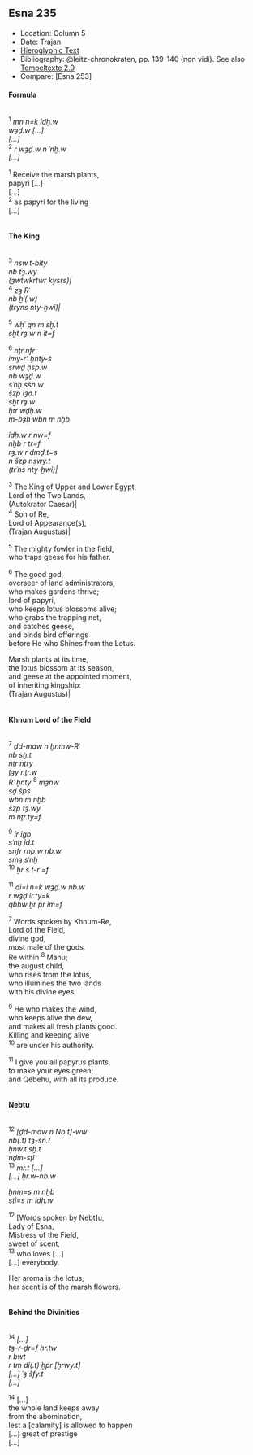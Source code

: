 ## Esna 235 {-}  
  
<style>  
  
  .col2 {  
    columns: 2 320px;         /* number of columns and width in pixels*/  
    -webkit-columns: 2 320px; /* chrome, safari */  
    -moz-columns: 2 320px;    /* firefox */  
    -webkit-column-break-inside: avoid;  
    -page-break-inside: avoid;  
    -break-inside: avoid;  
  }  
  
</style>  

- Location: Column 5
- Date: Trajan
- [Hieroglyphic Text](https://www.ifao.egnet.net/uploads/publications/enligne/Temples-Esna003.pdf#page=142){target="_blank"}  
- Bibliography: @leitz-chronokraten, pp. 139-140 (non vidi). See also [Tempeltexte 2.0](http://www.tempeltexte.uni-tuebingen.de/portal/#/text-detail/1007){target="_blank"} 
- Compare: [Esna 253]

#### Formula {-} 

<div class="col2">  

^1^ *mn n=k ỉdḥ.w *  
*wȝḏ.w [...]*  
*[...]*  
^2^ *r wȝḏ.w n ʿnḫ.w *  
*[...]*  
   
^1^ Receive the marsh plants,  
papyri [...]  
[...]  
^2^ as papyri for the living   
[...]

</div>

#### The King {-} 

<div class="col2">  

^3^ *nsw.t-bỉty*  
*nb tȝ.wy*  
*(ȝwtwkrtwr kysrs)|*  
^4^ *zȝ Rʿ*  
*nb ḫʿ(.w)*  
*(tryns nty-ḫwỉ)|*  
   
^5^ *wḥʿ qn m sḫ.t*  
*sḫt rȝ.w n ỉt=f*  
   
^6^ *nṯr nfr *  
*ỉmy-r' ḫnty-š*  
*srwḏ ḥsp.w*  
*nb wȝḏ.w*  
*sʿnḫ sšn.w*  
*šzp ỉȝd.t*  
*sḫt rȝ.w*  
*ḥtr wḏḥ.w*  
*m-bȝḥ wbn m nḫb*  
   
*ỉdḥ.w r nw=f*  
*nḫb r tr=f*  
*rȝ.w r dmḏ.t=s*  
*n šzp nswy.t *  
*(trʿns nty-ḫwỉ)|*  
    
^3^ The King of Upper and Lower Egypt,  
Lord of the Two Lands,  
(Autokrator Caesar)|  
^4^ Son of Re,  
Lord of Appearance(s),  
(Trajan Augustus)|  
  
^5^ The mighty fowler in the field,    
who traps geese for his father.    
  
^6^ The good god,  
overseer of land administrators,   
who makes gardens thrive;  
lord of papyri,  
who keeps lotus blossoms alive;  
who grabs the trapping net,  
and catches geese,  
and binds bird offerings  
before He who Shines from the Lotus.  
  
Marsh plants at its time,  
the lotus blossom at its season,  
and geese at the appointed moment,  
of inheriting kingship:  
(Trajan Augustus)|   

</div>

#### Khnum Lord of the Field {-}

<div class="col2">

^7^ *ḏd-mdw n ẖnmw-Rʿ *   
*nb sḫ.t*  
*nṯr nṯry *  
*ṯȝy nṯr.w*  
*Rʿ ḫnty* ^8^ *mȝnw*  
*sḏ šps*  
*wbn m nḫb*  
*šzp tȝ.wy*   
*m nṯr.ty=f *  
   
^9^ *ỉr ỉgb*  
*sʿnḫ ỉd.t*  
*snfr rnp.w nb.w*  
*smȝ sʿnḫ *  
^10^ *ẖr s.t-r'=f *  
   
^11^ *dỉ=ỉ n=k wȝḏ.w nb.w*  
*r wȝḏ ỉr.ty=k*  
*qbḥw ẖr pr ỉm=f*  
  
^7^ Words spoken by Khnum-Re,   
Lord of the Field,  
divine god,  
most male of the gods,  
Re within ^8^ Manu;  
the august child,  
who rises from the lotus,  
who illumines the two lands   
with his divine eyes.  
  
^9^ He who makes the wind,  
who keeps alive the dew,  
and makes all fresh plants good.  
Killing and keeping alive  
^10^ are under his authority.   
  
^11^ I give you all papyrus plants,  
to make your eyes green;  
and Qebehu, with all its produce.


</div>

#### Nebtu {-}

<div class="col2">

^12^ *[ḏd-mdw n Nb.t]-ww*  
*nb(.t) tȝ-sn.t*  
*ḥnw.t sḫ.t*  
*nḏm-sṯỉ*  
^13^ *mr.t [...]*  
*[...] ḥr.w-nb.w*  
   
*ḫnm=s m nḫb*  
*sṯỉ=s m ỉdḥ.w*  
    
^12^ [Words spoken by Nebt]u,  
Lady of Esna,  
Mistress of the Field,  
sweet of scent,  
^13^ who loves [...]  
[...] everybody.  
  
Her aroma is the lotus,  
her scent is of the marsh flowers.  
  
</div>

#### Behind the Divinities {-}

<div class="col2">

^14^ *[...] *  
*tȝ-r-ḏr=f ḥr.tw*  
*r bwt*  
*r tm dỉ(.t) ḫpr [ḫrwy.t]*  
*[...] ʿȝ šfy.t*  
*[...]*  
  
^14^ [...]  
the whole land keeps away  
from the abomination,  
lest a [calamity] is allowed to happen  
[...] great of prestige  
[...]

</div>
